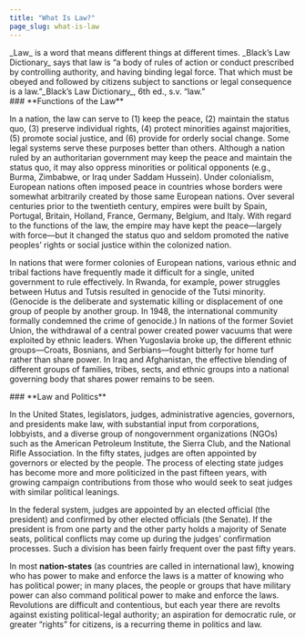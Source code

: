 ```yaml
---
title: "What Is Law?"
page_slug: what-is-law
---
```

<div className="content-chunk" data-subsection-id = "What-is-Law-24pt">
_Law_ is a word that means different things at different times. _Black’s Law Dictionary_ says that law is “a body of rules of action or conduct prescribed by controlling authority, and having binding legal force. That which must be obeyed and followed by citizens subject to sanctions or legal consequence is a law.”_Black’s Law Dictionary_, 6th ed., s.v. “law.”
</div>
<div className="content-chunk" data-subsection-id = "Functions-of-the-Law-10t">
### **Functions of the Law**

In a nation, the law can serve to (1) keep the peace, (2) maintain the status quo, (3) preserve individual rights, (4) protect minorities against majorities, (5) promote social justice, and (6) provide for orderly social change. Some legal systems serve these purposes better than others. Although a nation ruled by an authoritarian government may keep the peace and maintain the status quo, it may also oppress minorities or political opponents (e.g., Burma, Zimbabwe, or Iraq under Saddam Hussein). Under colonialism, European nations often imposed peace in countries whose borders were somewhat arbitrarily created by those same European nations. Over several centuries prior to the twentieth century, empires were built by Spain, Portugal, Britain, Holland, France, Germany, Belgium, and Italy. With regard to the functions of the law, the empire may have kept the peace—largely with force—but it changed the status quo and seldom promoted the native peoples’ rights or social justice within the colonized nation.

In nations that were former colonies of European nations, various ethnic and tribal factions have frequently made it difficult for a single, united government to rule effectively. In Rwanda, for example, power struggles between Hutus and Tutsis resulted in genocide of the Tutsi minority. (Genocide is the deliberate and systematic killing or displacement of one group of people by another group. In 1948, the international community formally condemned the crime of genocide.) In nations of the former Soviet Union, the withdrawal of a central power created power vacuums that were exploited by ethnic leaders. When Yugoslavia broke up, the different ethnic groups—Croats, Bosnians, and Serbians—fought bitterly for home turf rather than share power. In Iraq and Afghanistan, the effective blending of different groups of families, tribes, sects, and ethnic groups into a national governing body that shares power remains to be seen.
</div>
<div className="content-chunk" data-subsection-id = "Law-and-Politics-11t">
### **Law and Politics**

In the United States, legislators, judges, administrative agencies, governors, and presidents make law, with substantial input from corporations, lobbyists, and a diverse group of nongovernment organizations (NGOs) such as the American Petroleum Institute, the Sierra Club, and the National Rifle Association. In the fifty states, judges are often appointed by governors or elected by the people. The process of electing state judges has become more and more politicized in the past fifteen years, with growing campaign contributions from those who would seek to seat judges with similar political leanings.

In the federal system, judges are appointed by an elected official (the president) and confirmed by other elected officials (the Senate). If the president is from one party and the other party holds a majority of Senate seats, political conflicts may come up during the judges’ confirmation processes. Such a division has been fairly frequent over the past fifty years.

In most **nation-states** (as countries are called in international law), knowing who has power to make and enforce the laws is a matter of knowing who has political power; in many places, the people or groups that have military power can also command political power to make and enforce the laws. Revolutions are difficult and contentious, but each year there are revolts against existing political-legal authority; an aspiration for democratic rule, or greater “rights” for citizens, is a recurring theme in politics and law.
</div>
